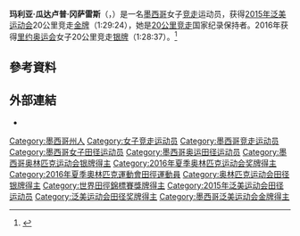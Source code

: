 {{Infobox sportsperson
| name                      = Maria Guadalupe Gonzalez
| image                     = María Guadalupe González (2016).jpg
| image_size                = 
| alt                       = 
| caption                   = 
| real_name                 = 
| native_name               = 
| native_name_lang          = 
| romanizedname             = 
| english_name              = 
| birth_name                = 
| nickname                  = 
| nationality               = 
| national_team             = 
| ethnicity                 = 
| hometown                  = 
| citizenship               = 
| birth_date                = {{Birth date and age|year=1989|month=1|day=9}}
| birth_place               = 
| death_date                = 
| death_place               = 
| resting_place             = 
| resting_place_coordinates = 
| monuments                 = 
| residence                 = 
| education                 = 
| alma_mater                = 
| occupation                = 
| years_active              = 2013 -
| employer                  = 
| agent                     = 
| height                    = {{height|m=1.62}}
| weight                    = {{weight|kg=47}}
| spouse                    = 
| life_partner              = 
| other_interests           = 
| website                   = 
| module                    = 
| country                   = 
| sport                     = 田徑
| position                  = 
| shoots                    = 
| catches                   = 
| disability                = 
| disability_class          = 
| weight_class              = 
| weight_class_type         = 
| rank                      = 
| event                     = 競走
| event_type                = 
| universityteam            = 
| collegeteam               = 
| league                    = 
| league_type               = 
| club                      = 
| team                      = 
| turnedpro                 = 
| turnedpro_type            = 
| partner                   = 
| former_partner            = 
| coach                     = 
| retired                   = 
| coaching                  = 
| module2                   = 
| worlds                    = 
{{ubl
|'''2014年IAAF競走杯'''：20公里競走第16名
|'''2016年IAAF競走杯'''：20公里競走第1名
|'''2017年世界田徑錦標賽'''：20公里競走第2名
|'''2018年IAAF競走杯'''：20公里競走第1名
}}
| regionals                 = 
{{ubl
|'''2013年中美及加勒比田徑錦標賽'''：10000公尺競走第一名
|'''2015年泛美競走杯'''：20公里競走第一名
|'''2015年泛美競走杯'''：20公里競走Team第一名
|'''2015年泛美運動會'''：20公里競走第一名
}}
| nationals                 = 
| olympics                  = 
{{ubl
|'''2016年夏季奧林匹克運動會'''：20公里競走第二名
}}
| paralympics               = 
| commonwealth              = 
| highestranking            = 
| pb                        = 
{{ubl
|'''10000公尺競走'''：47分48.30秒 （2013年）
|'''10公里競走'''：43分49秒 （2013年）
|'''15公里競走'''：1小時05分14秒 （2016年 '''全國紀錄'''）
|'''20000公尺競走'''：1小時33分26.74秒 （2017年 '''全國紀錄'''）
|'''20公里競走'''：1小時26分17秒 （2016年 '''全國紀錄'''）
}}
| medaltemplates            = 
{{MedalCountry|{{MEX}}}}
{{MedalSport|女子田徑}}
{{MedalCompetition|中美及加勒比田徑錦標賽}}
{{MedalGold|2013年墨西哥莫雷利亞|10000公尺競走}}
{{MedalCompetition|泛美競走杯}}
{{MedalGold|2015年智利阿里卡|20公里競走}}
{{MedalGold|2015年智利阿里卡|20公里競走Team}}
{{MedalCompetition|泛美運動會}}
{{MedalGold|2015年加拿大安大略省多倫多|20公里競走}}
{{MedalCompetition|IAAF競走杯}}
{{MedalGold|2016年義大利羅馬|20公里競走}}
{{MedalGold|2018年中國江蘇省太倉市|20公里競走}}
{{MedalCompetition|夏季奧林匹克運動會}}
{{MedalSilver|2016年巴西里約熱內盧|20公里競走}}
{{MedalCompetition|世界田徑錦標賽}}
{{MedalSilver|2017年英國英格蘭倫敦|20公里競走}}
| show-medals               = 
| medaltemplates-title      = 
| module3                   = 
| updated                   = 2018年5月5日
}}
'''玛利亚·瓜达卢普·冈萨雷斯'''（{{lang-es|María Guadalupe González Romero}}，{{bd|1989年|1月9日||}}）是一名[[墨西哥|墨西哥]]女子[[竞走|竞走]]运动员，获得[[2015年泛美运动会|2015年泛美运动会]]20公里竞走[[金牌|金牌]]（1:29:24），她是[[20公里竞走|20公里竞走]]国家纪录保持者。2016年获得[[里约奥运会|里约奥运会]]女子20公里竞走[[银牌|银牌]]（1:28:37）。<ref>{{cite news |url=http://sportspedia.com.mx/mexico-gana-plata-en-caminata |title=¡Plata en caminata para México! |language=es |work=Sportspedia México |date=18 August 2016 |accessdate=19 August 2016 |deadurl=yes |archiveurl=https://web.archive.org/web/20160918021908/http://sportspedia.com.mx/mexico-gana-plata-en-caminata/ |archivedate=2016年9月18日 }}</ref>

== 參考資料 ==
{{Reflist}}

== 外部連結 ==
*{{IAAF name|170258}}

{{DEFAULTSORT:Gonzalez, Maria Guadalupe}}
[[Category:墨西哥州人|Category:墨西哥州人]]
[[Category:女子竞走运动员|Category:女子竞走运动员]]
[[Category:墨西哥竞走运动员|Category:墨西哥竞走运动员]]
[[Category:墨西哥女子田径运动员|Category:墨西哥女子田径运动员]]
[[Category:墨西哥奥运田径运动员|Category:墨西哥奥运田径运动员]]
[[Category:墨西哥奥林匹克运动会银牌得主|Category:墨西哥奥林匹克运动会银牌得主]]
[[Category:2016年夏季奥林匹克运动会奖牌得主|Category:2016年夏季奥林匹克运动会奖牌得主]]
[[Category:2016年夏季奧林匹克運動會田徑運動員|Category:2016年夏季奧林匹克運動會田徑運動員]]
[[Category:奥林匹克运动会田径银牌得主|Category:奥林匹克运动会田径银牌得主]]
[[Category:世界田徑錦標賽獎牌得主|Category:世界田徑錦標賽獎牌得主]]
[[Category:2015年泛美运动会田径运动员|Category:2015年泛美运动会田径运动员]]
[[Category:泛美运动会田径奖牌得主|Category:泛美运动会田径奖牌得主]]
[[Category:墨西哥泛美运动会金牌得主|Category:墨西哥泛美运动会金牌得主]]
